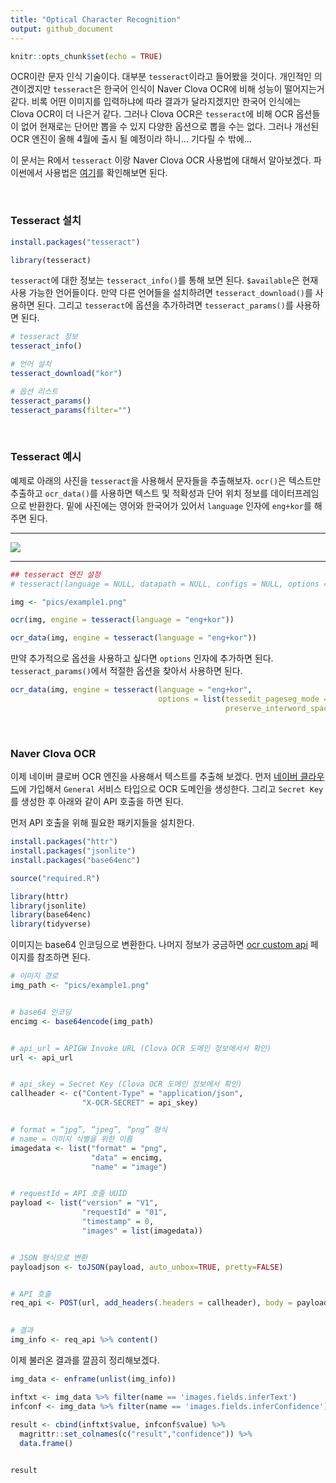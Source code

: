 ```yaml
---
title: "Optical Character Recognition"
output: github_document
---
```


```r
knitr::opts_chunk$set(echo = TRUE)
```

OCR이란 문자 인식 기술이다. 대부분 `tesseract`이라고 들어봤을 것이다. 개인적인 의견이겠지만 `tesseract`은 한국어 인식이 Naver Clova OCR에 비해 성능이 떨어지는거 같다. 비록 어떤 이미지를 입력하냐에 따라 결과가 달라지겠지만 한국어 인식에는 Clova OCR이 더 나은거 같다. 그러나 Clova OCR은 `tesseract`에 비해 OCR 옵션들이 없어 현재로는 단어만 뽑을 수 있지 다양한 옵션으로 뽑을 수는 없다. 그러나 개선된 OCR 엔진이 올해 4월에 출시 될 예정이라 하니... 기다릴 수 밖에...

이 문서는 R에서 `tesseract` 이랑 Naver Clova OCR 사용법에 대해서 알아보겠다. 파이썬에서 사용법은 [여기]()를 확인해보면 된다.

<br>  

### Tesseract 설치

```r

install.packages("tesseract")

```


```r

library(tesseract)

```


`tesseract`에 대한 정보는 `tesseract_info()`를 통해 보면 된다. `$available`은 현재 사용 가능한 언어들이다. 만약 다른 언어들을 설치하려면 `tesseract_download()`를 사용하면 된다. 그리고 `tesseract`에 옵션을 추가하려면 `tesseract_params()`를 사용하면 된다.


```r

# tesseract 정보
tesseract_info()

# 언어 설치
tesseract_download("kor")

# 옵션 리스트
tesseract_params()
tesseract_params(filter="")

```

<br>  

### Tesseract 예시  

예제로 아래의 사진을 `tesseract`을 사용해서 문자들을 추출해보자. `ocr()`은 텍스트만 추출하고 `ocr_data()`를 사용하면 텍스트 및 적확성과 단어 위치 정보를 데이터프레임으로 반환한다. 밑에 사진에는 영어와 한국어가 있어서 `language` 인자에 `eng+kor`를 해주면 된다.

______________________________

![](pics/example1.png)

______________________________

```r

## tesseract 엔진 설정
# tesseract(language = NULL, datapath = NULL, configs = NULL, options = NULL, cache = TRUE)

img <- "pics/example1.png"

ocr(img, engine = tesseract(language = "eng+kor"))

ocr_data(img, engine = tesseract(language = "eng+kor"))


```

만약 추가적으로 옵션을 사용하고 싶다면 `options` 인자에 추가하면 된다. `tesseract_params()`에서 적절한 옵션을 찾아서 사용하면 된다.  

```r

ocr_data(img, engine = tesseract(language = "eng+kor", 
                                 options = list(tessedit_pageseg_mode = 4,
                                                preserve_interword_spaces = 1)))

```

<br>  

### Naver Clova OCR  

이제 네이버 클로버 OCR 엔진을 사용해서 텍스트를 추출해 보겠다. 먼저 [네이버 클라우드](https://www.ncloud.com/)에 가입해서 `General` 서비스 타입으로 OCR 도메인을 생성한다. 그리고 `Secret Key`를 생성한 후 아래와 같이 API 호출을 하면 된다.  

먼저 API 호출을 위해 필요한 패키지들을 설치한다.

```r

install.packages("httr")
install.packages("jsonlite")
install.packages("base64enc")

```

```r
source("required.R")
```

```r
library(httr)
library(jsonlite)
library(base64enc)
library(tidyverse)
```

이미지는 base64 인코딩으로 변환한다. 나머지 정보가 궁금하면 [ocr custom api](https://apidocs.ncloud.com/ko/ai-application-service/ocr/ocr/) 페이지를 참조하면 된다.

```r

# 이미지 경로
img_path <- "pics/example1.png"


# base64 인코딩
encimg <- base64encode(img_path)


# api_url = APIGW Invoke URL (Clova OCR 도메인 정보에서서 확인)
url <- api_url


# api_skey = Secret Key (Clova OCR 도메인 정보에서 확인)
callheader <- c("Content-Type" = "application/json",
                "X-OCR-SECRET" = api_skey)


# format = “jpg”, “jpeg”, “png” 형식 
# name = 이미지 식별을 위한 이름 
imagedata <- list("format" = "png",
                  "data" = encimg,
                  "name" = "image")


# requestId = API 호줄 UUID
payload <- list("version" = "V1",
                "requestId" = "01",
                "timestamp" = 0,
                "images" = list(imagedata))


# JSON 형식으로 변환
payloadjson <- toJSON(payload, auto_unbox=TRUE, pretty=FALSE)


# API 호출
req_api <- POST(url, add_headers(.headers = callheader), body = payloadjson)
  

# 결과 
img_info <- req_api %>% content()


```

이제 불러온 결과를 깔끔히 정리해보겠다.  

```r

img_data <- enframe(unlist(img_info))

inftxt <- img_data %>% filter(name == 'images.fields.inferText')
infconf <- img_data %>% filter(name == 'images.fields.inferConfidence')
  
result <- cbind(inftxt$value, infconf$value) %>%
  magrittr::set_colnames(c("result","confidence")) %>% 
  data.frame()


result
```


